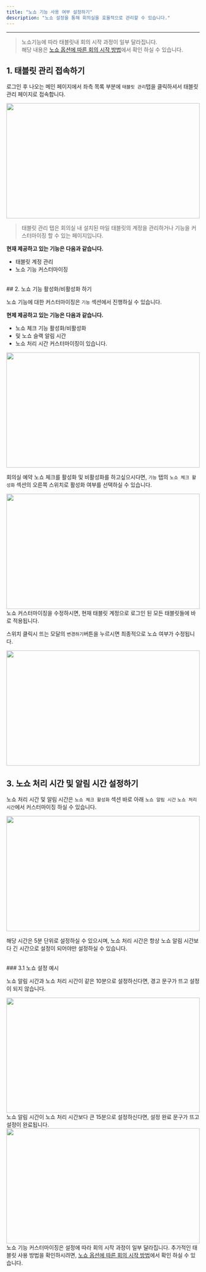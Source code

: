 ```yaml
---
title: "노쇼 기능 사용 여부 설정하기"
description: "노쇼 설정을 통해 회의실을 효율적으로 관리할 수 있습니다."
---
```


---

> 노쇼기능에 따라 태블릿내 회의 시작 과정이 일부 달라집니다.<br/>
> 해당 내용은 <a href="https://mile.mintlify.app/tablet/setting/noshow">노쇼 옵션에 따른 회의 시작 방법</a>에서 확인 하실 수 있습니다.

## 1. 태블릿 관리 접속하기

로그인 후 나오는 메인 페이지에서 좌측 목록 부분에 `태블릿 관리`탭을 클릭하셔서 태블릿 관리 페이지로 접속합니다.


<img src="/images/essentials/setting/noshow/img1.png" width="100%" height="300" />

> 태블릿 관리 탭은 회의실 내 설치된 마일 태블릿의 계정을 관리하거나 기능을 커스터마이징 할 수 있는 페이지입니다.

**현재 제공하고 있는 기능은 다음과 같습니다.**

-   태블릿 계정 관리
-   노쇼 기능 커스터마이징

<br />
## 2. 노쇼 기능 활성화/비활성화 하기

노쇼 기능에 대한 커스터마이징은 `기능` 섹션에서 진행하실 수 있습니다.

**현제 제공하고 있는 기능은 다음과 같습니다.**

-   노쇼 체크 기능 활성화/비활성화
-   및 노쇼 슬랙 알림 시간
-   노쇼 처리 시간 커스터마이징이 있습니다.

<img src="/images/essentials/setting/noshow/img2.png" width="100%" height="300" />

<br />

회의실 예약 노쇼 체크를 활성화 및 비활성화를 하고싶으시다면, `기능` 탭의 `노쇼 체크 활성화` 섹션의 오른쪽 스위치로 활성화 여부를 선택하실 수 있습니다.

<img src="/images/essentials/setting/noshow/img3.png" width="100%" height="300" />

<br />
노쇼 커스터마이징을 수정하시면, 현재 태블릿 계정으로 로그인 된 모든 태블릿들에 바로 적용됩니다.

스위치 클릭시 뜨는 모달의 `변경하기`버튼을 누르시면 최종적으로 노쇼 여부가 수정됩니다.

<img src="/images/essentials/setting/noshow/img4.png" width="100%" height="300" />
<br />

## 3. 노쇼 처리 시간 및 알림 시간 설정하기

노쇼 처리 시간 및 알림 시간은 `노쇼 체크 활성화` 섹션 바로 아래 `노쇼 알림 시간` `노쇼 처리 시간`에서 커스터마이징 하실 수 있습니다.

<img src="/images/essentials/setting/noshow/img5.png" width="100%" height="300" />

해당 시간은 5분 단위로 설정하실 수 있으시며, 노쇼 처리 시간은 항상 노쇼 알림 시간보다 긴 시간으로 설정이 되어야만 설정하실 수 있습니다.

<br />
### 3.1 노쇼 설정 예시

노쇼 알림 시간과 노쇼 처리 시간이 같은 10분으로 설정하신다면, 경고 문구가 뜨고 설정이 되지 않습니다.

<img src="/images/essentials/setting/noshow/img6.png" width="100%" height="300" />

<br />
노쇼 알림 시간이 노쇼 처리 시간보다 큰 15분으로 설정하신다면, 설정 완료 문구가 뜨고 설정이 완료됩니다.
<img src="/images/essentials/setting/noshow/img7.png" width="100%" height="300" />

<br />
노쇼 기능 커스터마이징은 설정에 따라 회의 시작 과정이 일부 달라집니다. 추가적인 태블릿 사용 방법을 확인하시려면, <a href="https://mile.mintlify.app/tablet/setting/noshow">노쇼 옵션에 따른 회의 시작 방법</a>에서
확인 하실 수 있습니다.

